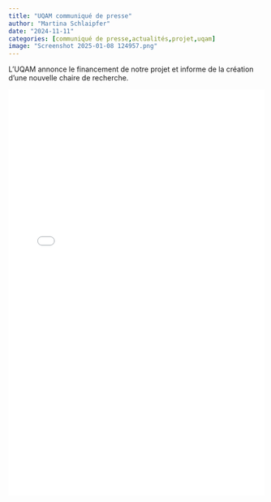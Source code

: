 ```yaml
---
title: "UQAM communiqué de presse"
author: "Martina Schlaipfer"
date: "2024-11-11"
categories: [communiqué de presse,actualités,projet,uqam]
image: "Screenshot 2025-01-08 124957.png"
---
```


L'UQAM annonce le financement de notre projet et informe de la création d'une nouvelle chaire de recherche.

![](//pdf/2024-11-11_UQAM_Actualités.pdf){width=100% height=800px}